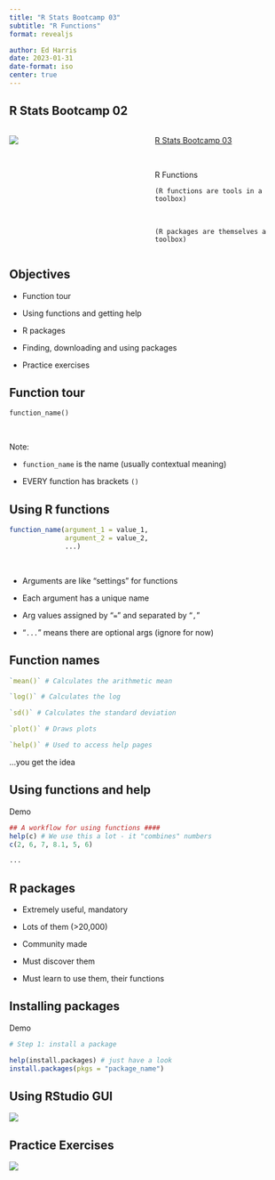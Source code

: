 ```yaml
---
title: "R Stats Bootcamp 03"
subtitle: "R Functions"
format: revealjs

author: Ed Harris
date: 2023-01-31
date-format: iso
center: true
---
```


##  {background-image="pics/Bootcamp_2024.png"}

## R Stats Bootcamp 02 {.center}

::: columns
::: {.column width="50%"}
![](pics/toolbox2.png)
:::

::: {.column width="50%"}

[R Stats Bootcamp 03](https://rstats-bootcamp.github.io/website/3-functions.html)

<br>

R Functions

`(R functions are tools in a toolbox)`

<br>

`(R packages are themselves a toolbox)`

:::
:::

## Objectives

- Function tour

- Using functions and getting help

- R packages

- Finding, downloading and using packages

- Practice exercises


## Function tour

`function_name()`

<br>

Note:

- `function_name` is the name (usually contextual meaning)

- EVERY function has brackets `()`


## Using R functions

```r
function_name(argument_1 = value_1, 
              argument_2 = value_2, 
              ...)
```
<br>

- Arguments are like "settings" for functions

- Each argument has a unique name

- Arg values assigned by "`=`" and separated by "`,`"

- "`...`" means there are optional args (ignore for now)

## Function names

```r
`mean()` # Calculates the arithmetic mean

`log()` # Calculates the log

`sd()` # Calculates the standard deviation

`plot()` # Draws plots

`help()` # Used to access help pages
```

...you get the idea

## Using functions and help

Demo

```r
## A workflow for using functions ####
help(c) # We use this a lot - it "combines" numbers
c(2, 6, 7, 8.1, 5, 6) 

...

```


## R packages

- Extremely useful, mandatory

- Lots of them (>20,000)

- Community made

- Must discover them

- Must learn to use them, their functions


## Installing packages

Demo

```r
# Step 1: install a package

help(install.packages) # just have a look
install.packages(pkgs = "package_name")
```

## Using RStudio GUI

![](pics/1.2-packages-tab.png)


## Practice Exercises

![](pics/Laptop_duck.webp)



